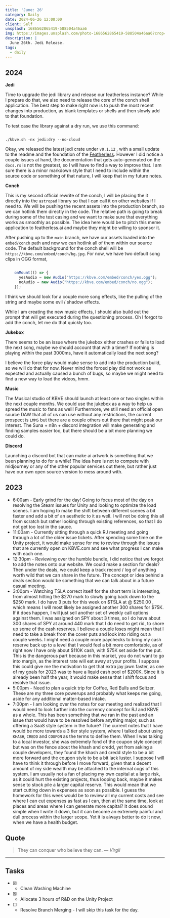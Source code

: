 ```yaml
---
title: 'June: 26'
category: Daily
date: 2024-06-26 12:00:00
client: Self
unsplash: 1686562865419-588504a46aa6
img: https://images.unsplash.com/photo-1686562865419-588504a46aa6?crop=entropy&cs=srgb&fm=jpg&ixid=MnwzNjM5Nzd8MHwxfHJhbmRvbXx8fHx8fHx8fDE2ODE3NDg2ODY&ixlib=rb-4.0.3&q=85
description: |
  June 26th. Jedi Release.
tags:
  - daily
---
```



## 2024

**Jedi**

Time to upgrade the jedi library and release our featherless instance?
While I prepare do that, we also need to release the core of the conch shell application.
The best step to make right now is to push the most recent changes into production, as blank templates or shells and then slowly add to that foundation.

To test case the library against a dry run, we use this command:

```shell

./kbve.sh -nx jedi:dry --no-cloud

```

Okay, we released the latest jedi crate under `v0.1.12` , with a small update to the readme and the foundation of the [Featherless](https://docs.rs/jedi/latest/jedi/entity/ai/featherless/struct.FeatherlessClient.html).
However I did notice a couple issues at hand, the documentation that gets auto-generated on the `docs.rs` is not the greatest, so I will have to find a way to improve that.
I am sure there is a minor markdown style that I need to include within the source code or something of that nature, I will keep that in my future notes.


**Conch**

This is my second official rewrite of the conch, I will be placing the it directly into the `astropad` library so that I can call it on other websites if I need to.
We will be pushing the recent assets into the production branch, so we can hotlink them directly in the code.
The relative path is going to break during some of the test casing and we want to make sure that everything works as smoothly as possible.
The idea here would be to pitch this meme application to featherless.ai and maybe they might be willing to sponsor it.

After pushing up to the `main` branch, we have our assets loaded into the `embed/conch` path and now we can hotlink all of them within our source code.
The default background for the conch shell will be `https://kbve.com/embed/conch/bg.jpg`.
For now, we have two default song clips in OGG format, 

```js

    onMount(() => {
      yesAudio = new Audio("https://kbve.com/embed/conch/yes.ogg");
      noAudio = new Audio("https://kbve.com/embed/conch/no.ogg");
    });
```

I think we should look for a couple more song effects, like the pulling of the string and maybe some evil / shadow effects.

While I am creating the new music effects, I should also build out the prompt that will get executed during the questioning process.
Oh I forgot to add the conch, let me do that quickly too.

**Jukebox**

There seems to be an issue where the jukebox either crashes or fails to load the next song, maybe we should account that with a timer?
If nothing is playing within the past 3000ms, have it automatically load the next song?

I believe the force play would make sense to add into the production build, so we will do that for now.
Never mind the forced play did not work as expected and actually caused a bunch of bugs, so maybe we might need to find a new way to load the videos, hmm.

**Music**

The Musical studio of KBVE should launch at least one or two singles within the next couple months.
We could use the jukebox as a way to help us spread the music to fans as well!
Furthermore, we still need an official open source DAW that all of us can use without any restrictions, the current prospect is `LMMS` but there are a couple others out there that might peak our interest.
The Suna + n8n + discord integration will make generating and finding samples easier too, but there should be a bit more planning we could do.

**Discord**

Launching a discord bot that can make ai artwork is something that we been planning to do for a while!
The idea here is not to compete with midjourney or any of the other popular services out there, but rather just have our own open source version to mess around with.

## 2023

- 6:00am - Early grind for the day! Going to focus most of the day on resolving the Steam issues for Unity and looking to optimize the load scenes. I am hoping to make the shift between different scenes a bit faster and add a bit of an aesthetic to it as well. I will not be doing this all from scratch but rather looking through existing references, so that I do not get too lost in the sauce.
- 11:00am - Currently sitting through a quick RJ meeting and going through a lot of the older issue tickets. After spending some time on the Unity project, it would make sense for me to review through the issues that are currently open on KBVE.com and see what progress I can make with each one. 
- 12:30pm - Reviewing over the humble bundle, I did notice that we forgot to add the notes onto our website. We could make a section for deals? Then under the deals, we could keep a track record / log of anything worth wild that we can share in the future. The concept or idea behind a deals section would be something that we can talk about in a future casual meeting.
- 3:00pm - Watching TSLA correct itself for the short term is interesting, from almost hitting the $270 mark to slowly going back down to the $250 mark. I do have 3 puts for this week on $TSLA at @ $250.00 , which means I will most likely be assigned another 300 shares for $75K. If it does happen, I will just sell another set of weekly call options against them. I was assigned on SPY about 3 times, so I do have about 300 shares of SPY at around 440 mark that I do need to get rid, to shore up some of the cash reserves. I believe a couple loses might mean that I need to take a break from the cover puts and look into riding out a couple weeks. I might need a couple more paychecks to bring my cash reserve back up to a level that I would feel a bit more comfortable, as of right now I have only about $110K cash, with $75K set aside for the put. This is the dangerous part because in this market, you do not want to go into margin, as the interest rate will eat away at your profits. I suppose this could give me the motivation to get that extra jay jawn faster, as one of my goals for 2023 was to have a liquid cash pool of $200K. Since it is already been half the year, it would make sense that I shift focus and resolve that issue.
- 5:00pm - Need to plan a quick trip for Coffee, Red Bulls and Seltzer. These are my three core powerups and probably what keeps me going, aside for any additional matter-based intake. 
- 7:00pm - I am looking over the notes for our meeting and realized that I would need to look further into the currency concept for RJ and KBVE as a whole. This has been something that we ran in the past and an issue that would have to be resolved before anything major, such as offering a SaaS style system in the future? The current notes that I have would be more towards a 3 tier style system, where I talked about using `KHASH`, `CREDD` and `COUPON` as the terms to define them. When I was talking to a local investor, she was extremely fond of the coupon style concept but was on the fence about the khash and credd, yet from asking a couple developers, they found the khash and credd style to be a bit more forward and the coupon style to be a bit lack luster. I suppose I will have to think it through before I move forward, given that a decent amount of my side wealth may be attached to the internal cogs of this system. I am usually not a fan of placing my own capital at a large risk, as it could hurt the existing projects, thus looping back, maybe it makes sense to stock pile a larger capital reserve. This would mean that we start cutting down in expenses as soon as possible. I guess the homework for this week would be to review all my current costs and see where I can cut expenses as fast as I can, then at the same time, look at places and areas where I can generate more capital? It does sound simple when I write it down, but it can become an extremely painful and dull process within the larger scope. Yet it is always better to do it now, when we have a health budget. 

## Quote

> They can conquer who believe they can.
> — <cite>Virgil</cite>

---

## Tasks

- [x] - Clean Washing Machine
- [x] - Allocate 3 hours of R&D on the Unity Project
- [ ] - Resolve Branch Merging - I will skip this task for the day.